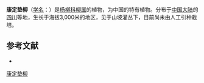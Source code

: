{{Speciesbox
| name = 康定垫柳
| status = 
| status_system = 
| image =
| genus = Salix
| species = kangdingensis
| authority = S. D. Zhao et C. F. Fang
}}

'''康定垫柳'''（[[学名|学名]]：{{lang|la|''Salix kangdingensis''}}）是[[杨柳科|杨柳科]][[柳属|柳属]]的植物，为中国的特有植物。分布于[[中国大陆|中国大陆]]的[[四川|四川]]等地，生长于海拔3,000米的地区，见于山坡灌丛下，目前尚未由人工引种栽培。

== 参考文献 ==
<div class="references-small">
* {{cite web| url =http://www.bioinfo.cn/db05/KmzwSpecies.php?action=view&id=20479| title =康定垫柳| work =《中国高等植物数据库全库》| publisher =中国科学院微生物研究所| author =昆明植物研究所| accessdate =2009-02-25| deadurl =yes| archiveurl =https://web.archive.org/web/20160305024225/http://www.bioinfo.cn/db05/KmzwSpecies.php?action=view&id=20479| archivedate =2016-03-05}}
</div>
{{Taxonbar|from=Q11063679}}

[[Category:柳属|康定垫柳]]


{{植物小作品}}